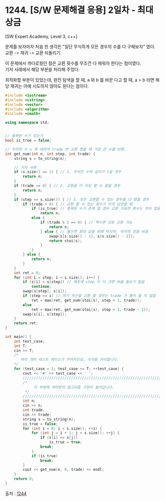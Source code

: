 # 1244. [S/W 문제해결 응용] 2일차 - 최대 상금

[SW Expert Academy, Level 3, c++]

문제를 보자마자 처음 한 생각은 "일단 무식하게 모든 경우의 수를 다 구해보자" 였다.<br/>
교환 -> 재귀 -> 교환 되돌리기<br/>

이 문제에서 까다로웠던 점은 교환 횟수를 무조건 다 채워야 한다는 점이였다.<br/>
기저 사례에서 해당 부분을 처리해 주었다.<br/>

최적화할 부분이 있었는데, 완전 탐색을 할 때, a 와 b 를 바꾼 다고 할 때, a > b 라면 해당 재귀는 아예 시도하지 않아도 된다는 점이다.



```cpp
#include <iostream>
#include <cstring>
#include <vector>
#include <algorithm>
#include <cmath>

using namespace std;


// 중복된 수가 있는가
bool is_true = false;

// 주어진 수 n 에 대하여 trade 번 교환 했을 때 가장 큰 수를 반환.
int get_num(int n, int step, int trade) {
    string s = to_string(n);

    // 기저 사례
    if (s.size() == 1) { // 1. 주어진 수의 길이가 1일 경우
        return n;
    }
    if (trade == 0) { // 2. 교환을 더 이상 할 수 없을 경우
        return n;
    }
    if (step == s.size()) { // 3. 모든 교환할 수 있는 경우를 다 했을 경우
        if (trade > 0) { // 교환 할 수 있는 횟수가 아직 남았을 때
            if (is_true) // 중복된 수가 존재 할 경우 교환 가능한 횟수는 의미 없음
                return n;
            else {
                if (trade % 2 == 0) { // 짝수면 상호 교환 가능
                    return n;
                } else { // 홀수면 최대 값을 위해 마지막, 마지막 전을 바꿈
                    swap(s[s.size() - 1], s[s.size() - 2]);
                    return stoi(s);
                }
            }
        } else {
            return n;
        }
    }
    int ret = 0;
    for (int i = step; i < s.size(); i++) {
        if (s[i] < s[step]) // 애초에 step 이 더 크면 바꿀 필요가 없음
            continue;
        swap(s[step], s[i]);
        if (step == i) // 자기 자신을 교환 할 경우는 trade 가 줄어 들 지 않음
            ret = max(ret, get_num(stoi(s), step + 1, trade));
        else
            ret = max(ret, get_num(stoi(s), step + 1, trade - 1));
        swap(s[i], s[step]);
    }
    return ret;
}

int main() {
    int test_case;
    int T;
    cin >> T;
    /*
       여러 개의 테스트 케이스가 주어지므로, 각각을 처리합니다.
    */
    for (test_case = 1; test_case <= T; ++test_case) {
        cout << '#' << test_case << ' ';
        /////////////////////////////////////////////////////////////////////////////////////////////
        /*
             이 부분에 여러분의 알고리즘 구현이 들어갑니다.
         */
        /////////////////////////////////////////////////////////////////////////////////////////////
        int n;
        cin >> n;
        int trade;
        cin >> trade;
        string s = to_string(n);
        is_true = false;
        for (int i = 0; i < s.size(); ++i) {
            for (int j = i + 1; j < s.size(); ++j) {
                if (s[i] == s[j])
                    is_true = true;
                break;
            }
            if (is_true)
                break;
        }
        cout << get_num(n, 0, trade) << endl;
    }
    return 0;
}
```
출처 : [1244](https://swexpertacademy.com/main/code/problem/problemDetail.do?problemLevel=3&contestProbId=AV15Khn6AN0CFAYD&categoryId=AV15Khn6AN0CFAYD&categoryType=CODE&problemTitle=문제해결&orderBy=FIRST_REG_DATETIME&selectCodeLang=CCPP&select-1=3&pageSize=30&pageIndex=1)